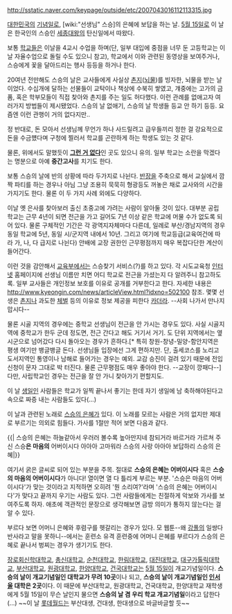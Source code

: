 http://sstatic.naver.com/keypage/outside/etc/2007043016112113315.jpg

[[대한민국]]의 [[기념일]]로, [wiki:"선생님" 스승]의 은혜에 보답을 하는 날. [[5월 15일]]로 이 날은 한국인의 스승인 [[세종대왕]]의 탄신일에서 따왔다.

보통 [[학교]]들은 이날을 4교시 수업을 하며(단, 일부 대입에 중점을 너무 둔 고등학교는 이날 자율수업으로 돌릴 수도 있으니 참고), 학교에서 이와 관련된 동영상을 보여주거나, 스승에게 꽃을 달아드리는 행사 등등을 하거나 한다.

20여년 전만해도 스승의 날은 교사들에게 사실상 [[촌지]]([[뇌물]])를 빙자한, 뇌물을 받는 날이었다. 수십개에 달하는 선물들이 교탁이나 책상에 수북히 쌓였고, 걔중에는 고가의 금품, 혹은 학부모들이 직접 찾아와 촌지를 주는 일도 허다했다. 이런 관례를 없애고자 여러가지 방법들이 제시됐었다. 스승의 날 없애기, 스승의 날 학생들 등교 안 하기 등등. 요즘엔 이런 관행이 거의 없다지만..

정 반대로, 돈 모아서 선생님께 무언가 하나 사드릴려고 급우들끼리 정한 걸 강요적으로 돈을 수금헀다며 구청에 찔러서 학교를 곤란하게 하는 학생도 있는 것 같다. 

물론, 위에서도 말했듯이 '''[[그런 거 없다]]'''인 곳도 있으니 유의. 일부 학교는 소란을 막겠다는 명분으로 아예 '''중간고사'''를 치기도 한다.

보통 스승의 날에 반의 상황에 따라 두가지로 나뉜다. [[반장]]을 주축으로 해서 교실에서 깜짝 파티를 하는 경우나 아님 그냥 조용히 묵묵히 형광등도 꺼놓은 채로 교사와의 시간을 가지기도 한다. 물론 이 두 가지 사례 외에도 다양하다.

이날 옛 은사를 찾아보러 출신 초중고에 가려는 사람이 알아둘 것이 있다. 대부분 공립 학교는 근무 4년이 되면 전근을 가고 길어도 7년 이상 같은 학교에 머물 수가 없도록 되어 있다. 물론 구체적인 기간은 각 광역지자체마다 다른데, 일례로 부산/경남지역의 경우 동일 학교에 5년, 동일 시/군지역 내에서 10년. 그리고 여기에 학교등급(교육여건에 따라 가, 나, 다 급지로 나뉜다) 안배에 교장 권한인 근무평점까지 매우 복잡다단한 계산이 들어간다.

이런 것을 감안해서 [[교육부]]에서는 스승찾기 서비스(?)를 하고 있다. 각 시도교육청 [[인터넷]] 홈페이지에 선생님 이름만 치면 어디 학교로 전근을 가셨는지 다 알려주니 참고하도록. 일부 교사들은 개인정보 보호를 이유로 공개를 거부한다고 한다. 자세한 내용은 http://www.kyeongin.com/news/articleView.html?idxno=502100 참조. 몇몇 선생은 [[촌지]]나 과도한 [[체벌]] 등의 이유로 정보 제공을 피한다 [[카더라]]. --사회 나가서 만나지 맙시다--

물론 시골 지역의 경우에는 중학교 선생님이 전근을 안 가시는 경우도 있다. 사실 시골지역에 중학교가 한두 군데 정도면, 전근 간다고 해도 거기서 거기. 도 단위 지역에서는 옆 시군으로 넘어갔다 다시 돌아오는 경우가 흔하다.[* 특히 창원-창녕-밀양-함안지역은 평생 여기만 뱅글뱅글 돈다. 선생님들 입장에선 그게 편하지만. 단, 출세코스를 노리고 도서지역인 통영이나 남해로 들어가는 경우는 예외. 교감 승진이 걸려 있기 때문에 전입신청이 문자 그대로 박 터진다. 물론 근무평점도 매우 좋아야 한다. --교장이 깡패다--] 다만, 사립학교인 경우는 전근을 잘 안 가니 찾아가기 편할지도.

이 날 [[생일]]인 사람들은 학교가 일찍 끝나서 좋기는 한데 자기 생일에 남 축하해야된다고 속으로 짜증 내는 사람들도 있다(...)

이 날과 관련된 노래로 [[스승의 은혜]]가 있다. 이 노래를 모르는 사람은 거의 없지만 제대로 부르기는 의외로 힘들다. 가사를 1절만 적어 보면 다음과 같다.

{{| 스승의 은혜는 하늘같아서
우러러 볼수록 높아만지네
참되거라 바르거라 가르쳐 주신
스승'''은 마음의''' 어버이시다
아아아 고마워라 스승의 사랑
아아아 보답하리 스승의 은혜|}}

여기서 굵은 글씨로 되어 있는 부분을 주목. 절대로 '''스승의 은혜는 어버이시다''' 혹은 '''스승의 마음의 어버이시다'''가 아니다! 열이면 열 다 틀리게 부르는 부분. '스승은 마음의 어버이시다'가 맞는 것이라고 지적하면 오히려 '뭔 소리여?'라며 '스승의 은혜는 어버이시다'가 맞다고 끝까지 우기는 사람도 있다. 그런 사람들에게는 친절하게 악보와 가사를 보여주도록 하자. 애초에 객관적인 문장으로 생각해보면 금방 의미가 통하지 않는다는 걸 알 수 있다.

부르다 보면 어머니 은혜와 후렴구를 헷갈리는 경우가 있다. 모 웹툰--왜 [[강풀]]의 일쌍다반사라고 말을 못하니--에서는 훈련소 유격 훈련중에 어머니 은혜를 부르다가 스승의 은혜로 끝나서 벙찌는 경우가 생기기도 한다.

[[장로회신학대학교]], [[총신대학교]], [[순천대학교]], [[한림대학교]], [[대진대학교]], [[대구가톨릭대학교]], [[부산대학교]], [[원광대학교]], [[한양대학교]], [[건국대학교]]는 [[5월 15일]]이 개교기념일이다. '''스승의 날이 개교기념일인 대학교가 무려 10곳'''이나 되고, '''스승의 날이 개교기념일인 [[인서울]] 대학은 2곳'''이다. 이 때문에 부산대학교, 원광대학교, 건국대학교, 한양대학교 재학생에게 5월 15일이 무슨 날인지 물으면 '''스승의 날 겸 우리 학교 개교기념일'''이라고 답한다(...) ~~이 날 [[롯데월드]]는 부산대생, 건대생, 한대생으로 바글바글할 듯~~
